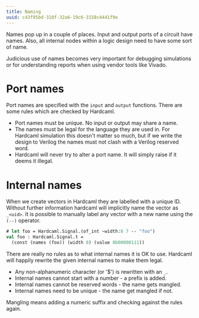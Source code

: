 ```yaml
---
title: Naming
uuid: c43f95bd-310f-32a6-19c6-3158c4441f9e
---
```


Names pop up in a couple of places. Input and output ports of a
circuit have names. Also, all internal nodes within a logic design
need to have some sort of name.

Judicious use of names becomes very important for debugging
simulations or for understanding reports when using vendor tools like
Vivado.

# Port names

Port names are specified with the `input` and `output` functions.
There are some rules which are checked by Hardcaml.

- Port names must be unique.  No input or output may share a name.
- The names must be legal for the language they are used in. For
  Hardcaml simulation this doesn't matter so much, but if we write the
  design to Verilog the names must not clash with a Verilog reserved
  word.
- Hardcaml will never try to alter a port name. It will simply raise
  if it deems it illegal.

# Internal names

When we create vectors in Hardcaml they are labelled with a unique ID.
Without further information hardcaml will implicitly name the vector
as `_<uid>`. It is possible to manually label any vector with a new
name using the `(--)` operator.

```ocaml
# let foo = Hardcaml.Signal.(of_int ~width:8 7 -- "foo")
val foo : Hardcaml.Signal.t =
  (const (names (foo)) (width 8) (value 0b00000111))
```

There are really no rules as to what internal names it is OK to use. Hardcaml
will happily rewrite the given internal names to make them legal.

- Any non-alphanumeric character (or '$') is rewritten with an `_`.
- Internal names cannot start with a number - a prefix is added.
- Internal names cannot be reserved words - the name gets mangled.
- Internal names need to be unique - the name get mangled if not.

Mangling means adding a numeric suffix and checking against the rules
again.
